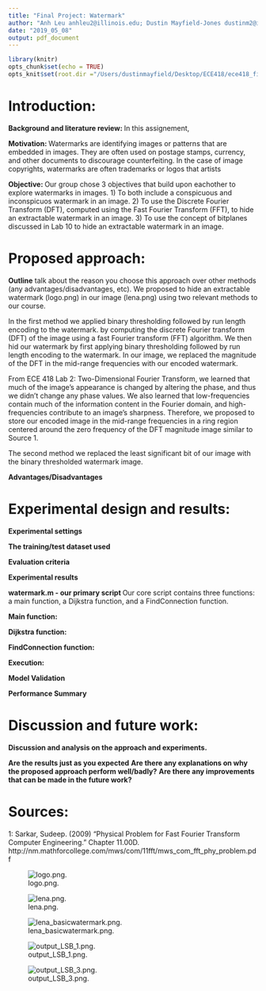 ```yaml
---
title: "Final Project: Watermark"
author: "Anh Leu anhleu2@illinois.edu; Dustin Mayfield-Jones dustinm2@illinois.edu"
date: "2019_05_08"
output: pdf_document
---
```


```r
library(knitr)
opts_chunk$set(echo = TRUE)
opts_knit$set(root.dir ="/Users/dustinmayfield/Desktop/ECE418/ece418_finalproject")
```

# Introduction:
**Background and literature review: ** In this assignement, 

**Motivation: ** Watermarks are identifying images or patterns that are embedded in images. They are often used on postage stamps, currency, and other documents to discourage counterfeiting. In the case of image copyrights, watermarks are often trademarks or logos that artists 

**Objective: **  Our group chose 3 objectives that build upon eachother to explore watermarks in images. 1) To both include a conspicuous and inconspicuos watermark in an image. 2) To use the Discrete Fourier Transform (DFT), computed using the Fast Fourier Transform (FFT), to hide an extractable watermark in an image. 3) To use the concept of bitplanes discussed in Lab 10 to hide an extractable watermark in an image.

# Proposed approach: 
**Outline** talk about the reason you choose this approach over other methods (any advantages/disadvantages, etc).
We proposed to hide an extractable watermark (logo.png) in our image (lena.png) using two relevant methods to our course. 


In the first method we applied binary thresholding followed by run length encoding to the watermark. 
by computing the discrete Fourier transform (DFT) of the image using a fast Fourier transform (FFT) algorithm. We then hid our watermark by first applying binary thresholding followed by run length encoding to the watermark.  In our image, we replaced the magnitude of the DFT in the mid-range frequencies with our encoded watermark.

From ECE 418 Lab 2: Two-Dimensional Fourier Transform, we learned that much of the image's appearance is changed by altering the phase, and thus we didn't change any phase values. We also learned that low-frequencies contain much of the information content in the Fourier domain, and high-frequencies contribute to an image's sharpness. Therefore, we proposed to store our encoded image in the mid-range frequencies in a ring region centered around the zero frequency of the DFT magnitude image similar to Source 1.

The second method we replaced the least significant bit of our image with the binary thresholded watermark image. 

**Advantages/Disadvantages**


# Experimental design and results: 

**Experimental settings**

**The training/test dataset used** 

**Evaluation criteria**

**Experimental results**


**watermark.m - our primary script **
Our core script contains three functions: a main function, a Dijkstra function, and a FindConnection function. 

**Main function: **

**Dijkstra function: **

**FindConnection function: **

**Execution: **


**Model Validation**


**Performance Summary**

# Discussion and future work: 

**Discussion and analysis on the approach and experiments.**

**Are the results just as you expected**
**Are there any explanations on why the proposed approach perform well/badly?**
**Are there any improvements that can be made in the future work?**


# Sources:
1:
Sarkar, Sudeep. (2009) "Physical Problem for Fast Fourier Transform Computer Engineering." Chapter 11.00D. http://nm.mathforcollege.com/mws/com/11fft/mws_com_fft_phy_problem.pdf

\newpage

![logo.png.](/Users/dustinmayfield/Desktop/ECE418/ece418_finalproject/image/logo.png)


![lena.png.](/Users/dustinmayfield/Desktop/ECE418/ece418_finalproject/image/lena.png)

![lena_basicwatermark.png.](/Users/dustinmayfield/Desktop/ECE418/ece418_finalproject/image/lena_basicwatermark.png)



\newpage

![output_LSB_1.png.](/Users/dustinmayfield/Desktop/ECE418/ece418_finalproject/image/output_LSB_1.png)

![output_LSB_3.png.](/Users/dustinmayfield/Desktop/ECE418/ece418_finalproject/image/output_LSB_3.png)

```r

```


